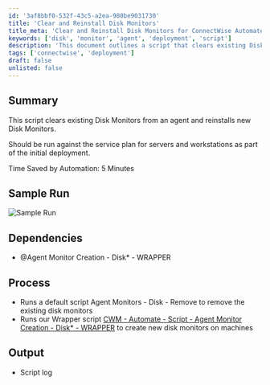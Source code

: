 ```yaml
---
id: '3af8bbf0-532f-43c5-a2ea-980be9031730'
title: 'Clear and Reinstall Disk Monitors'
title_meta: 'Clear and Reinstall Disk Monitors for ConnectWise Automate'
keywords: ['disk', 'monitor', 'agent', 'deployment', 'script']
description: 'This document outlines a script that clears existing Disk Monitors from an agent and reinstalls new Disk Monitors, intended for use during the initial deployment of service plans for servers and workstations. The process saves approximately 5 minutes by automating the removal and reinstallation of disk monitors.'
tags: ['connectwise', 'deployment']
draft: false
unlisted: false
---
```

## Summary

This script clears existing Disk Monitors from an agent and reinstalls new Disk Monitors.

Should be run against the service plan for servers and workstations as part of the initial deployment.

Time Saved by Automation: 5 Minutes

## Sample Run

![Sample Run](../../../static/img/Agent-Monitors---Disk---Remove-and-Rebuild---ProVal/image_1.png)

## Dependencies

- @Agent Monitor Creation - Disk* - WRAPPER

## Process

- Runs a default script Agent Monitors - Disk - Remove to remove the existing disk monitors
- Runs our Wrapper script [CWM - Automate - Script - Agent Monitor Creation - Disk* - WRAPPER](https://proval.itglue.com/DOC-5078775-8066337) to create new disk monitors on machines

## Output

- Script log











